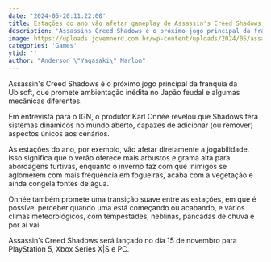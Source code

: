 ```yaml
---
date: '2024-05-20:11:22:00'
title: Estações do ano vão afetar gameplay de Assassin's Creed Shadows
description: 'Assassins Creed Shadows é o próximo jogo principal da franquia da Ubisoft, que promete ambientação inédita no Japão feudal e algumas mecânicas diferentes.'
image: https://uploads.jovemnerd.com.br/wp-content/uploads/2024/05/assassins_creed_shadows_estacoes_do_ano__gzs1l1.jpg
categories: 'Games'
ytid: ''
author: "Anderson \"Yagasaki\" Marlon"
---
```


Assassin's Creed Shadows é o próximo jogo principal da franquia da Ubisoft, que promete ambientação inédita no Japão feudal e algumas mecânicas diferentes.

Em entrevista para o IGN, o produtor Karl Onnée revelou que Shadows terá sistemas dinâmicos no mundo aberto, capazes de adicionar (ou remover) aspectos únicos aos cenários.

As estações do ano, por exemplo, vão afetar diretamente a  jogabilidade. Isso significa que o verão oferece mais arbustos e grama alta para abordagens furtivas, enquanto o inverno faz com que inimigos se aglomerem com mais frequência em fogueiras, acaba com a vegetação e ainda congela fontes de água.

Onnée também promete uma transição suave entre as estações, em que é possível perceber quando uma está começando ou acabando, e vários climas meteorológicos, com tempestades, neblinas, pancadas de chuva e por aí vai.

Assassin’s Creed Shadows será lançado no dia 15 de novembro para PlayStation 5, Xbox Series X|S e PC.
